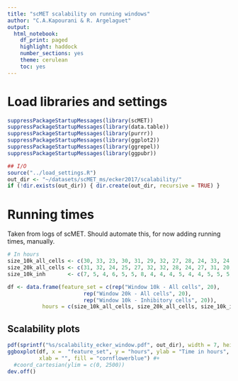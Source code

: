 ```yaml
---
title: "scMET scalability on running windows"
author: "C.A.Kapourani & R. Argelaguet"
output: 
  html_notebook:
    df_print: paged
    highlight: haddock
    number_sections: yes
    theme: cerulean
    toc: yes
---
```


# Load libraries and settings
```r
suppressPackageStartupMessages(library(scMET))
suppressPackageStartupMessages(library(data.table))
suppressPackageStartupMessages(library(purrr))
suppressPackageStartupMessages(library(ggplot2))
suppressPackageStartupMessages(library(ggrepel))
suppressPackageStartupMessages(library(ggpubr))

## I/O
source("../load_settings.R")
out_dir <- "~/datasets/scMET_ms/ecker2017/scalability/"
if (!dir.exists(out_dir)) { dir.create(out_dir, recursive = TRUE) }
```

# Running times
Taken from logs of scMET. Should automate this, for now adding running times, manually.
```r
# In hours
size_10k_all_cells <- c(30, 33, 23, 30, 31, 29, 32, 27, 28, 24, 33, 24, 28, 21, 18, 19, 23, 23, 13, 8)
size_20k_all_cells <- c(31, 32, 24, 25, 27, 32, 32, 28, 24, 27, 31, 20, 30, 21, 19, 18, 16, 21, 12, 10)
size_10k_inh       <- c(7, 5, 4, 6, 5, 5, 8, 4, 4, 4, 5, 4, 4, 5, 5, 5, 4, 3, 3, 2)

df <- data.frame(feature_set = c(rep("Window 10k - All cells", 20), 
                        rep("Window 20k - All cells", 20), 
                        rep("Window 10k - Inhibitory cells", 20)),
           hours = c(size_10k_all_cells, size_20k_all_cells, size_10k_inh))
```


## Scalability plots
```r
pdf(sprintf("%s/scalability_ecker_window.pdf", out_dir), width = 7, height = 4)
ggboxplot(df, x =  "feature_set", y = "hours", ylab = "Time in hours", 
          xlab = "", fill = "cornflowerblue") #+
  #coord_cartesian(ylim = c(0, 2500))
dev.off()
```
